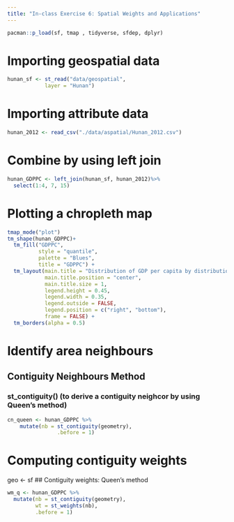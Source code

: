 ```yaml
---
title: "In-class Exercise 6: Spatial Weights and Applications"
---
```


```r
pacman::p_load(sf, tmap , tidyverse, sfdep, dplyr)
```

# Importing geospatial data

```r
hunan_sf <- st_read("data/geospatial",
            layer = "Hunan")
```

# Importing attribute data

```r
hunan_2012 <- read_csv("./data/aspatial/Hunan_2012.csv")
```

# Combine by using left join

```r
hunan_GDPPC <- left_join(hunan_sf, hunan_2012)%>%
  select(1:4, 7, 15)
```

# Plotting a chropleth map 

```r
tmap_mode("plot")
tm_shape(hunan_GDPPC)+
  tm_fill("GDPPC", 
          style = "quantile", 
          palette = "Blues", 
          title = "GDPPC") +
  tm_layout(main.title = "Distribution of GDP per capita by distribution)",
            main.title.position = "center",
            main.title.size = 1,
            legend.height = 0.45, 
            legend.width = 0.35,
            legend.outside = FALSE,
            legend.position = c("right", "bottom"),
            frame = FALSE) +
  tm_borders(alpha = 0.5)
```
# Identify area neighbours

## Contiguity Neighbours Method

### st_contiguity() (to derive a contiguity neighcor by using Queen's method)

```r
cn_queen <- hunan_GDPPC %>%
    mutate(nb = st_contiguity(geometry),
                .before = 1)
```

# Computing contiguity weights
geo <- sf
## Contiguity weights: Queen's method

```r
wm_q <- hunan_GDPPC %>%
  mutate(nb = st_contiguity(geometry),
         wt = st_weights(nb),
         .before = 1)
```

    